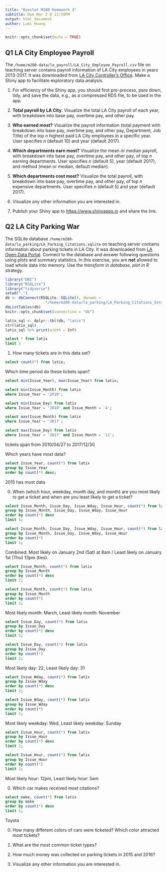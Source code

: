 ```yaml
---
title: "Biostat M280 Homework 3"
subtitle: Due Mar 2 @ 11:59PM
output: html_document
author: Lumi Huang
---
```


```r
knitr::opts_chunk$set(echo = TRUE)
```

## Q1 LA City Employee Payroll

The `/home/m280-data/la_payroll/LA_City_Employee_Payroll.csv` file on teaching server contains payroll information of LA City employees in years 2013-2017. It was downloaded from [LA City Controller's Office](https://controllerdata.lacity.org/Payroll/City-Employee-Payroll/pazn-qyym). Make a Shiny app to facilitate exploratory data analysis. 

1. For efficiency of the Shiny app, you should first pre-process, pare down, tidy, and save the data, e.g., as a compressed RDS file, to be used in the app.

0. **Total payroll by LA City**. Visualize the total LA City payroll of each year, with breakdown into base pay, overtime pay, and other pay.

0. **Who earned most?** Visualize the payroll information (total payment with breakdown into base pay, overtime pay, and other pay, Department, Job Title) of the top $n$ highest paid LA City employees in a specific year. User specifies $n$ (default 10) and year (default 2017).

0. **Which departments earn most?** Visualize the mean or median payroll, with breakdown into base pay, overtime pay, and other pay, of top $n$ earning departments. User specifies $n$ (default 5), year (default 2017), and method (mean or median, default median).

0. **Which departments cost most?** Visualize the total payroll, with breakdown into base pay, overtime pay, and other pay, of top $n$ expensive departments. User specifies $n$ (default 5) and year (default 2017).

0. Visualize any other information you are interested in.

0. Publish your Shiny app to <https://www.shinyapps.io> and share the link.

## Q2 LA City Parking War

The SQLite database `/home/m280-data/la_parking/LA_Parking_Citations.sqlite` on teaching server contains information about parking tickets in LA City. It was downloaded from [LA Open Data Portal](https://data.lacity.org/A-Well-Run-City/Parking-Citations/wjz9-h9np). Connect to the database and answer following questions using plots and summary statistics. In this exercise, you are **not** allowed to load whole data into memory. Use the _transform in database, plot in R_ strategy.
```r
library("DBI")
library("RSQLite")
library("tidyverse")
setwd(".")
db <- dbConnect(RSQLite::SQLite(), dbname = 
                  "/home/m280-data/la_parking/LA_Parking_Citations_Extra.sqlite")
dbListTables(db)
knitr::opts_chunk$set(connection = "db")

latix_sql <- dplyr::tbl(db, "latix")
str(latix_sql)
latix_sql %>% print(width = Inf)

```

```sql
select * from latix
limit 5

```

1. How many tickets are in this data set?  


```sql
select count(*) from latix;

```
Which time period do these tickets span?
```sql
select min(Issue_Year), max(Issue_Year) from latix;
```
```sql
select min(Issue_Month) from latix
where Issue_Year = '2010';

```
```sql
select min(Issue_Day) from latix
where Issue_Year = '2010' and Issue_Month = '4';
```
```sql
select max(Issue_Month) from latix
where Issue_Year = '2017';

```

```sql
select max(Issue_Day) from latix
where Issue_Year = '2017' and Issue_Month = '12';
```
tickets span from 2010/04/27 to 2017/12/30

Which years have most data?
```sql
select Issue_Year, count(*) from latix
group by Issue_Year
order by count(*) desc;
```
2015 has most data


0. When (which hour, weekday, month day, and month) are you most likely to get a ticket and when are you least likely to get a ticket?
```sql
select Issue_Month, Issue_Day, Issue_Wday, Issue_Hour, count(*) from latix
group by Issue_Month, Issue_Day, Issue_Wday, Issue_Hour
order by count(*) desc
limit 5;
```
```sql
select Issue_Month, Issue_Day, Issue_Wday, Issue_Hour, count(*) from latix
group by Issue_Month, Issue_Day, Issue_Wday, Issue_Hour
order by count(*)
limit 5;
```
Combined: Most likely on January 2nd (Sat) at 8am / Least likely on January 1st (Thu) 13pm (ties).

```sql
select Issue_Month, count(*) from latix
group by Issue_Month
order by count(*) desc
limit 2;
```
```sql
select Issue_Month, count(*) from latix
group by Issue_Month
order by count(*)
limit 2;
```
Most likely month: March, Least likely month: November

```sql
select Issue_Day, count(*) from latix
group by Issue_Day
order by count(*) desc
limit 2;
```

```sql
select Issue_Day, count(*) from latix
group by Issue_Day
order by count(*)
limit 2;
```
Most likely day: 22, Least likely day: 31

```sql
select Issue_Wday, count(*) from latix
group by Issue_Wday
order by count(*) desc
limit 2;
```
```sql
select Issue_Wday, count(*) from latix
group by Issue_Wday
order by count(*)
limit 2;
```
Most likely weekday: Wed, Least likely weekday: Sunday

```sql
select Issue_Hour, count(*) from latix
group by Issue_Hour
order by count(*) desc
limit 2;
```
```sql
select Issue_Hour, count(*) from latix
group by Issue_Hour
order by count(*)
limit 2;
```
Most likely hour: 12pm, Least likely hour: 5am

0. Which car makes received most citations?

```sql
select make, count(*) from latix
group by make
order by count(*) desc
limit 5;
```

Toyota

0. How many different colors of cars were ticketed? Which color attracted most tickets?

0. What are the most common ticket types?

0. How much money was collected on parking tickets in 2015 and 2016?

0. Visualize any other information you are interested in.